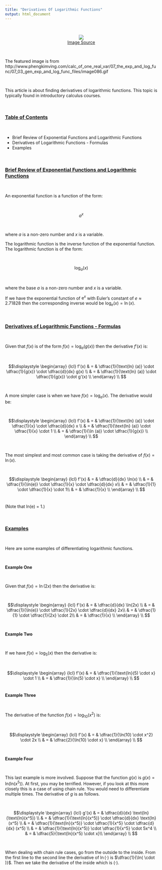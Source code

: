 ```yaml
---
title: "Derivatives Of Logarithmic Functions"
output: html_document
---
```


&nbsp;

<center><img src="http://www.phengkimving.com/calc_of_one_real_var/07_the_exp_and_log_func/07_03_gen_exp_and_log_func_files/image086.gif" /></center>
<center><a href="http://www.phengkimving.com/calc_of_one_real_var/07_the_exp_and_log_func/07_03_gen_exp_and_log_func_files/image086.gif">Image Source</a></center>

&nbsp;

The featured image is from http://www.phengkimving.com/calc_of_one_real_var/07_the_exp_and_log_func/07_03_gen_exp_and_log_func_files/image086.gif

&nbsp;

This article is about finding derivatives of logarithmic functions. This topic is typically found in introductory calculus courses.

&nbsp;

### <u>Table of Contents</u>

&nbsp;

* Brief Review of Exponential Functions and Logarithmic Functions
* Derivatives of Logarithmic Functions - Formulas
* Examples

&nbsp;

### <u>Brief Review of Exponential Functions and Logarithmic Functions</u>

&nbsp;

An exponential function is a function of the form:

&nbsp;

$$\displaystyle a^{x} $$

&nbsp;

where $a$ is a non-zero number and $x$ is a variable.

The logarithmic function is the inverse function of the exponential function. The logarithmic function is of the form:

&nbsp;

$$\displaystyle \log_a (x)$$

&nbsp;

where the base $a$ is a non-zero number and $x$ is a variable.

If we have the exponential function of $\text{e}^{x}$ with Euler's constant of $e \approx 2.71828$ then the corresponding inverse would be $\log_e(x) = \ln(x)$.

&nbsp;

### <u>Derivatives of Logarithmic Functions - Formulas</u>

&nbsp;

Given that $f(x)$ is of the form $f(x) = \log_a(g(x))$ then the derivative $f'(x)$ is:

&nbsp;

$$\displaystyle \begin{array} {lcl} f'(x) & = & \dfrac{1}{\text{ln} (a)} \cdot \dfrac{1}{g(x)} \cdot \dfrac{d}{dx} g(x) \\ & = & \dfrac{1}{\text{ln} (a)} \cdot \dfrac{1}{g(x)} \cdot g'(x) \\ \end{array} \\ $$

&nbsp;

A more simpler case is when we have $f(x) = \log_a (x)$. The derivative would be:

&nbsp;

$$\displaystyle \begin{array} {lcl} f'(x) & = & \dfrac{1}{\text{ln} (a)} \cdot \dfrac{1}{x} \cdot \dfrac{d}{dx} x \\ & = & \dfrac{1}{\text{ln} (a)} \cdot \dfrac{1}{x} \cdot 1 \\ & = & \dfrac{1}{\ln (a)} \cdot \dfrac{1}{g(x)} \\ \end{array} \\ $$

&nbsp;

The most simplest and most common case is taking the derivative of $f(x) = \ln(x)$.

&nbsp;

$$\displaystyle \begin{array} {lcl} f'(x) & = & \dfrac{d}{dx} \ln(x) \\ & = & \dfrac{1}{\ln(e)} \cdot \dfrac{1}{x} \cdot \dfrac{d}{dx} x\\ & = & \dfrac{1}{1} \cdot \dfrac{1}{x} \cdot 1\\ & = & \dfrac{1}{x} \\ \end{array} \\ $$
&nbsp;


(Note that ln(e) = 1.)

&nbsp;

### <u>Examples</u>

&nbsp;

Here are some examples of differentiating logarithmic functions.

&nbsp;

**Example One**

&nbsp;

Given that $f(x) = \ln(2x)$ then the derivative is:

&nbsp;

$$\displaystyle \begin{array} {lcl} f'(x) & = & \dfrac{d}{dx} \ln(2x) \\ & = & \dfrac{1}{\ln(e)} \cdot \dfrac{1}{2x} \cdot \dfrac{d}{dx} 2x\\ & = & \dfrac{1}{1} \cdot \dfrac{1}{2x} \cdot 2\\ & = & \dfrac{1}{x} \\ \end{array} \\ $$

&nbsp;

**Example Two**

&nbsp;

If we have $f(x) = \log_5(x)$ then the derivative is:

&nbsp;

$$\displaystyle \begin{array} {lcl} f'(x) & = & \dfrac{1}{\text{ln}(5) \cdot x} \cdot 1 \\ & = & \dfrac{1}{\ln(5) \cdot x} \\ \end{array} \\ $$
&nbsp;

**Example Three**

&nbsp;

The derivative of the function $f(x) = \log_{10}(x^2)$ is:

&nbsp;

$$\displaystyle \begin{array} {lcl} f'(x) & = & \dfrac{1}{\ln(10) \cdot x^2} \cdot 2x \\ & = & \dfrac{2}{\ln(10) \cdot x} \\ \end{array} \\ $$

&nbsp;

**Example Four**

&nbsp;

This last example is more involved. Suppose that the function $g(x)$ is $g(x) = \text{ln}(\text{ln}(x^5))$. At first, you may be terrified. However, if you look at this more closely this is a case of using chain rule. You would need to differentiate multiple times. The derivative of $g$ is as follows.

&nbsp;

$$\displaystyle \begin{array} {lcl} g'(x) & = & \dfrac{d}{dx} \text{ln}(\text{ln}(x^5)) \\ & = & \dfrac{1}{\text{ln}(x^5)} \cdot \dfrac{d}{dx} \text{ln}(x^5) \\ & = & \dfrac{1}{\text{ln}(x^5)} \cdot \dfrac{1}{x^5} \cdot \dfrac{d}{dx} (x^5) \\ & = & \dfrac{1}{\text{ln}(x^5)} \cdot \dfrac{1}{x^5} \cdot 5x^4 \\ & = & \dfrac{5}{\text{ln}(x^5) \cdot x}\\ \end{array} \\ $$

&nbsp;

When dealing with chain rule cases, go from the outside to the inside. From the first line to the second line the derivative of $\ln( \cdot )$ is $\dfrac{1}{\ln( \cdot )}$. Then we take the derivative of the inside which is $( \cdot )$.
